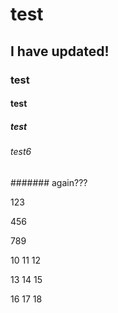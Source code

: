 # test

## I have updated!

### test

#### test

##### test

###### test6

####### again???

123

456

789

10 11 12

13 14 15

16 17 18
